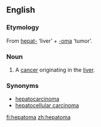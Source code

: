 ==English==

===Etymology===
From [[hepat-]] ‘liver’ + [[-oma]] ‘tumor’.

===Noun===
{{en-noun|pl2=hepatomata}}

# A [[cancer]] originating in the [[liver]].

===Synonyms===
*[[hepatocarcinoma]]
*[[hepatocellular carcinoma]]

[[fi:hepatoma]]
[[zh:hepatoma]]